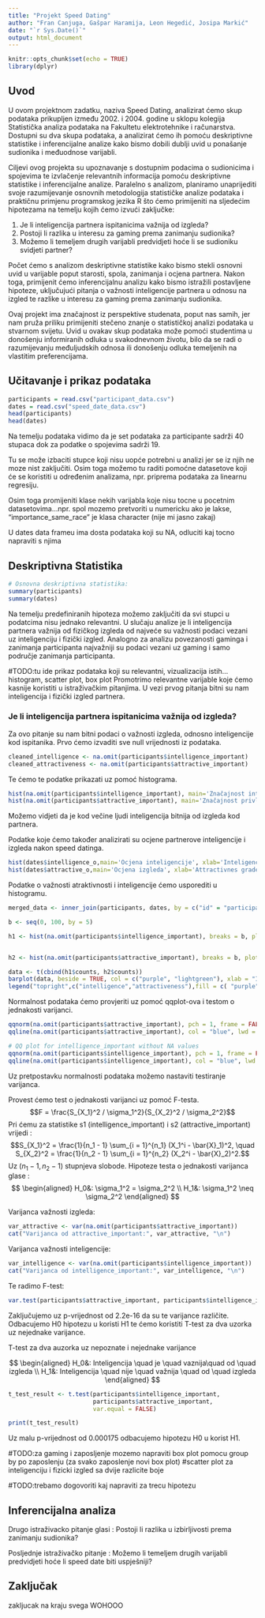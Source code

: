 ```yaml
---
title: "Projekt Speed Dating"
author: "Fran Canjuga, Gašpar Haramija, Leon Hegedić, Josipa Markić"
date: "`r Sys.Date()`"
output: html_document
---
```


```r
knitr::opts_chunk$set(echo = TRUE)
library(dplyr)
```

## Uvod

U ovom projektnom zadatku, naziva Speed Dating, analizirat ćemo skup podataka prikupljen između 2002. i 2004. godine u sklopu kolegija Statistička analiza podataka na Fakultetu elektrotehnike i računarstva. Dostupni su dva skupa podataka, a analizirat ćemo ih pomoću deskriptivne statistike i inferencijalne analize kako bismo dobili dublji uvid u ponašanje sudionika i međuodnose varijabli.

Ciljevi ovog projekta su upoznavanje s dostupnim podacima o sudionicima i spojevima te izvlačenje relevantnih informacija pomoću deskriptivne statistike i inferencijalne analize. Paralelno s analizom, planiramo unaprijediti svoje razumijevanje osnovnih metodologija statističke analize podataka i praktičnu primjenu programskog jezika R što ćemo primijeniti na sljedećim hipotezama na temelju kojih ćemo izvući zaključke:

1. Je li inteligencija partnera ispitanicima važnija od izgleda?
2. Postoji li razlika u interesu za gaming prema zanimanju sudionika?
3. Možemo li temeljem drugih varijabli predvidjeti hoće li se sudioniku svidjeti partner?

Počet ćemo s analizom deskriptivne statistike kako bismo stekli osnovni uvid u varijable poput starosti, spola, zanimanja i ocjena partnera. Nakon toga, primijenit ćemo inferencijalnu analizu kako bismo istražili postavljene hipoteze, uključujući pitanja o važnosti inteligencije partnera u odnosu na izgled te razlike u interesu za gaming prema zanimanju sudionika.

Ovaj projekt ima značajnost iz perspektive studenata, poput nas samih, jer nam pruža priliku primijeniti stečeno znanje o statističkoj analizi podataka u stvarnom svijetu. Uvid u ovakav skup podataka može pomoći studentima u donošenju informiranih odluka u svakodnevnom životu, bilo da se radi o razumijevanju međuljudskih odnosa ili donošenju odluka temeljenih na vlastitim preferencijama.

## Učitavanje i prikaz podataka

```r
participants = read.csv("participant_data.csv")
dates = read.csv("speed_date_data.csv")
head(participants)
head(dates)
```
Na temelju podataka vidimo da je set podataka za participante sadrži 40 stupaca dok za podatke o spojevima sadrži 19.  

Tu se može izbaciti stupce koji nisu uopće potrebni u analizi jer se iz njih ne moze nist zaključiti. Osim toga možemo tu raditi pomoćne datasetove koji će se koristiti u određenim analizama, npr. priprema podataka za linearnu regresiju. 

Osim toga promijeniti klase nekih varijabla koje nisu tocne u pocetnim datasetovima...npr. spol mozemo pretvoriti u numericku ako je lakse, "importance_same_race" je klasa character (nije mi jasno zakaj)

U dates data frameu ima dosta podataka koji su NA, odluciti kaj tocno napraviti s njima

## Deskriptivna Statistika

```r
# Osnovna deskriptivna statistika:
summary(participants)
summary(dates)
```


Na temelju predefiniranih hipoteza možemo zaključiti da svi stupci u podatcima nisu jednako relevantni. U slučaju analize je li inteligencija partnera važnija od fizičkog izgleda od najveće su važnosti podaci vezani uz inteligenciju i fizički izgled. Analogno za analizu povezanosti gaminga i zanimanja participanta najvažniji su podaci vezani uz gaming i samo područje zanimanja participanta.

#TODO:tu ide prikaz podataka koji su relevantni, vizualizacija istih...histogram, scatter plot, box plot
Promotrimo relevantne varijable koje ćemo kasnije koristiti u istraživačkim pitanjima.
U vezi prvog pitanja bitni su nam inteligencija i fizički izgled partnera.

### Je li inteligencija partnera ispitanicima važnija od izgleda?

Za ovo pitanje su nam bitni podaci o važnosti izgleda, odnosno inteligencije kod ispitanika.
Prvo ćemo izvaditi sve null vrijednosti iz podataka.
```r
cleaned_intelligence <- na.omit(participants$intelligence_important)
cleaned_attractiveness <- na.omit(participants$attractive_important)
```

Te ćemo te podatke prikazati uz pomoć histograma.

```r
hist(na.omit(participants$intelligence_important), main='Značajnost inteligenciju kod partnera', xlab='Intelligence', ylab='Frequency')
hist(na.omit(participants$attractive_important), main='Značajnost privlačnosti kod partnera', xlab='Attractiveness', ylab='Frequency')
```
Možemo vidjeti da je kod večine ljudi inteligencija bitnija od izgleda kod partnera.

Podatke koje ćemo također analizirati su ocjene partnerove inteligencije i izgleda nakon speed datinga.
```r
hist(dates$intelligence_o,main='Ocjena inteligencije', xlab='Inteligence grade', ylab='Frequency')
hist(dates$attractive_o,main='Ocjena izgleda', xlab='Attractivnes grade', ylab='Frequency')
```
Podatke o važnosti atraktivnosti i inteligencije ćemo usporediti u histogramu.
```r
merged_data <- inner_join(participants, dates, by = c("id" = "participant_id"))

b <- seq(0, 100, by = 5)

h1 <- hist(na.omit(participants$intelligence_important), breaks = b, plot = FALSE)


h2 <- hist(na.omit(participants$attractive_important), breaks = b, plot = FALSE)

data <- t(cbind(h1$counts, h2$counts))
barplot(data, beside = TRUE, col = c("purple", "lightgreen"), xlab = "Importance", ylab = 'Frequency')
legend("topright",c("intelligence","attractiveness"),fill = c( "purple", "lightgreen"))
```
Normalnost podataka ćemo provjeriti uz pomoć qqplot-ova i testom o jednakosti varijanci.
```r
qqnorm(na.omit(participants$attractive_important), pch = 1, frame = FALSE, main = "Važnost izgleda")
qqline(na.omit(participants$attractive_important), col = "blue", lwd = "2")

# QQ plot for intelligence_important without NA values
qqnorm(na.omit(participants$intelligence_important), pch = 1, frame = FALSE, main = "Važnost inteligencije")
qqline(na.omit(participants$intelligence_important), col = "blue", lwd = "2")
```

Uz pretpostavku normalnosti podataka možemo nastaviti testiranje varijanca.

Provest ćemo test o jednakosti varijanci uz pomoć F-testa.
$$F = \frac{S_{X_1}^2 / \sigma_1^2}{S_{X_2}^2 / \sigma_2^2}$$
Pri ćemu za statistike s1 (intelligence_important) i s2 (attractive_important) vrijedi :
$$S_{X_1}^2 = \frac{1}{n_1 - 1} \sum_{i = 1}^{n_1} (X_1^i - \bar{X}_1)^2, \quad S_{X_2}^2 = \frac{1}{n_2 - 1} \sum_{i = 1}^{n_2} (X_2^i - \bar{X}_2)^2.$$
Uz $(n_1 - 1, n_2 - 1)$ stupnjeva slobode.
Hipoteze testa o jednakosti varijanca glase :
$$ \begin{aligned}
H_0&: \sigma_1^2 = \sigma_2^2 \\
H_1&: \sigma_1^2 \neq \sigma_2^2
\end{aligned} $$

Varijanca važnosti izgleda:
```r
var_attractive <- var(na.omit(participants$attractive_important))
cat("Varijanca od attractive_important:", var_attractive, "\n")
```
Varijanca važnosti inteligencije:
```r
var_intelligence <- var(na.omit(participants$intelligence_important))
cat("Varijanca od intelligence_important:", var_intelligence, "\n")
```
Te radimo F-test:
```r
var.test(participants$attractive_important, participants$intelligence_important)
```
Zaključujemo uz p-vrijednost od 2.2e-16 da su te varijance različite. Odbacujemo H0 hipotezu u koristi H1 te ćemo koristiti T-test za dva uzorka uz nejednake varijance. 

T-test za dva auzorka uz nepoznate i nejednake varijance

$$ \begin{aligned}
H_0&: Inteligencija \quad je \quad vaznija\quad od \quad izgleda \\
H_1&: Inteligencija \quad nije \quad važnija \quad od \quad izgleda
\end{aligned} $$
```r
t_test_result <- t.test(participants$intelligence_important, 
                        participants$attractive_important, 
                        var.equal = FALSE)

print(t_test_result)
```
Uz malu p-vrijednost od 0.000175 odbacujemo hipotezu H0 u korist H1.



#TODO:za gaming i zaposljenje mozemo napraviti box plot pomocu group by po zaposlenju (za svako zaposlenje novi box plot) 
#scatter plot za inteligenciju i fizicki izgled sa dvije razlicite boje
  
#TODO:trebamo dogovoriti kaj napraviti za trecu hipotezu

## Inferencijalna analiza


Drugo istraživacko pitanje glasi : Postoji li razlika u izbirljivosti prema zanimanju sudionika?

Posljednje istraživačko pitanje : Možemo li temeljem drugih varijabli predvidjeti hoće li speed date biti uspješniji?

## Zaključak

zakljucak na kraju svega WOHOOO
